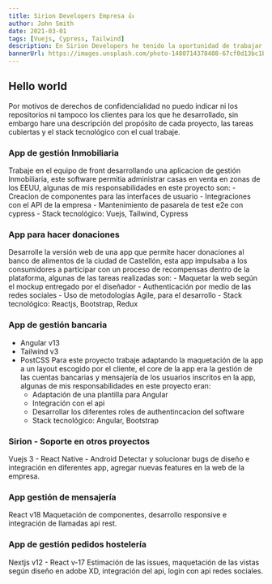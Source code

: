 ```yaml
---
title: Sirion Developers Empresa 👍
author: John Smith
date: 2021-03-01
tags: [Vuejs, Cypress, Tailwind]
description: En Sirion Developers he tenido la oportunidad de trabajar en diferentes proyectos con las tecnologías actuales en el frontend siguiendo los actuales estándares de calidad.
bannerUrl: https://images.unsplash.com/photo-1480714378408-67cf0d13bc1b
---
```


## Hello world

Por motivos de derechos de confidencialidad no puedo indicar ni los repositorios ni tampoco los clientes para los que he desarrollado, sin embargo hare una descripción del propósito de cada proyecto, las tareas cubiertas y el stack tecnológico con el cual trabaje.


### App de gestión Inmobiliaria
Trabaje en el equipo de front desarrollando una aplicacion de gestión Inmobiliaria, este software permitia administrar casas en venta en zonas de los EEUU, algunas de mis responsabilidades en este proyecto son:
    - Creacion de componentes para las interfaces de usuario
    - Integraciones con el API de la empresa
    - Mantenimiento de pasarela de test e2e con cypress
    - Stack tecnológico: Vuejs, Tailwind, Cypress


### App para hacer donaciones
Desarrolle la versión web de una app que permite hacer donaciones al banco de alimentos de la ciudad de Castellón, esta app impulsaba a los consumidores a participar con un proceso de recompensas dentro de la plataforma, algunas de las tareas realizadas son:
    - Maquetar la web según el mockup entregado por el diseñador
    - Authenticación por medio de las redes sociales
    - Uso de metodologías Agile, para el desarrollo
    - Stack tecnológico: Reactjs, Bootstrap, Redux


### App de gestión bancaria 
- Angular v13 
- Tailwind v3 
- PostCSS
Para este proyecto trabaje adaptando la maquetación de la app a un layout escogido por el cliente, el core de la app era la gestión de las cuentas bancarias y mensajería de los usuarios inscritos en la app, algunas de mis responsabilidades en este proyecto eran:
    - Adaptación de una plantilla para Angular 
    - Integración con el api
    - Desarrollar los diferentes roles de authentincacion del software
    - Stack tecnológico: Angular, Bootstrap

### Sirion - Soporte en otros proyectos
Vuejs 3 - React Native - Android
Detectar y solucionar bugs de diseño e integración en diferentes app, agregar nuevas features en la web de la empresa.
### App gestión de mensajería
React v18
Maquetación de componentes, desarrollo responsive e integración de llamadas api rest.
### App de gestión pedidos hostelería
Nextjs v12 - React v-17
Estimación de las issues, maquetación de las vistas según diseño en adobe XD, integración del api, login con api redes sociales.
